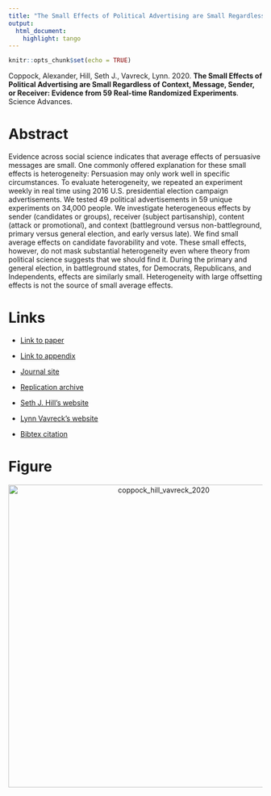 ```yaml
---
title: "The Small Effects of Political Advertising are Small Regardless of Context, Message, Sender, or Receiver: Evidence from 59 Real-time Randomized Experiments"
output:
  html_document:
    highlight: tango
---
```


```r
knitr::opts_chunk$set(echo = TRUE)
```

Coppock, Alexander, Hill, Seth J., Vavreck, Lynn. 2020. <b>The Small Effects of Political Advertising are Small Regardless of Context, Message, Sender, or Receiver: Evidence from 59 Real-time Randomized Experiments</b>. Science Advances.

# Abstract
Evidence across social science indicates that average effects of persuasive messages are small. One commonly offered explanation for these small effects is heterogeneity: Persuasion may only work well in specific circumstances. To evaluate heterogeneity, we repeated an experiment weekly in real time using 2016 U.S. presidential election campaign advertisements. We tested 49 political advertisements in 59 unique experiments on 34,000 people. We investigate heterogeneous effects by sender (candidates or groups), receiver (subject partisanship), content (attack or promotional), and context (battleground versus non-battleground, primary versus general election, and early versus late). We find small average effects on candidate favorability and vote. These small effects, however, do not mask substantial heterogeneity even where theory from political science suggests that we should find it. During the primary and general election, in battleground states, for Democrats, Republicans, and Independents, effects are similarly small. Heterogeneity with large offsetting effects is not the source of small average effects.

# Links
 - <a href='coppock_hill_vavreck_2020.pdf' target='_blank'>Link to paper</a>
 - <a href='coppock_hill_vavreck_2020_appendix.pdf'target='_blank'>Link to appendix</a>
 - <a href='https://doi.org/10.1126/sciadv.abc4046'target='_blank'>Journal site</a>
 - <a href='https://doi.org/10.7910/DVN/TN7KWR'target='_blank'>Replication archive</a>

 - <a href= 'https://www.sethjhill.com' target='_blank'>Seth J. Hill's website</a>
 - <a href= 'https://www.lynnvavreck.com' target='_blank'>Lynn Vavreck's website</a>
 - <a href='coppock_hill_vavreck_2020.txt'target='_blank'>Bibtex citation</a>

# Figure
<center><img src="display_figures/coppock_hill_vavreck_2020_display.png" alt="coppock_hill_vavreck_2020" width="600"></center>